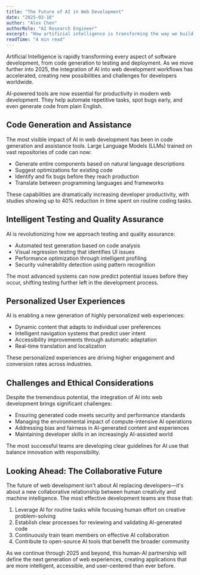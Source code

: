 ```yaml
---
title: "The Future of AI in Web Development"
date: "2025-03-10"
author: "Alex Chen"
authorRole: "AI Research Engineer"
excerpt: "How artificial intelligence is transforming the way we build, test, and deploy web applications."
readTime: "4 min read"
---
```


Artificial Intelligence is rapidly transforming every aspect of software development, from code generation to testing and deployment. As we move further into 2025, the integration of AI into web development workflows has accelerated, creating new possibilities and challenges for developers worldwide.

<CalloutBox>
  <span>AI-powered tools are now essential for productivity in modern web development. They help automate repetitive tasks, spot bugs early, and even generate code from plain English.</span>
</CalloutBox>

## Code Generation and Assistance

The most visible impact of AI in web development has been in code generation and assistance tools. Large Language Models (LLMs) trained on vast repositories of code can now:

- Generate entire components based on natural language descriptions
- Suggest optimizations for existing code
- Identify and fix bugs before they reach production
- Translate between programming languages and frameworks

These capabilities are dramatically increasing developer productivity, with studies showing up to 40% reduction in time spent on routine coding tasks.

## Intelligent Testing and Quality Assurance

AI is revolutionizing how we approach testing and quality assurance:

- Automated test generation based on code analysis
- Visual regression testing that identifies UI issues
- Performance optimization through intelligent profiling
- Security vulnerability detection using pattern recognition

The most advanced systems can now predict potential issues before they occur, shifting testing further left in the development process.

## Personalized User Experiences

AI is enabling a new generation of highly personalized web experiences:

- Dynamic content that adapts to individual user preferences
- Intelligent navigation systems that predict user intent
- Accessibility improvements through automatic adaptation
- Real-time translation and localization

These personalized experiences are driving higher engagement and conversion rates across industries.

## Challenges and Ethical Considerations

Despite the tremendous potential, the integration of AI into web development brings significant challenges:

- Ensuring generated code meets security and performance standards
- Managing the environmental impact of compute-intensive AI operations
- Addressing bias and fairness in AI-generated content and experiences
- Maintaining developer skills in an increasingly AI-assisted world

The most successful teams are developing clear guidelines for AI use that balance innovation with responsibility.

## Looking Ahead: The Collaborative Future

The future of web development isn't about AI replacing developers—it's about a new collaborative relationship between human creativity and machine intelligence. The most effective development teams are those that:

1. Leverage AI for routine tasks while focusing human effort on creative problem-solving
2. Establish clear processes for reviewing and validating AI-generated code
3. Continuously train team members on effective AI collaboration
4. Contribute to open-source AI tools that benefit the broader community

As we continue through 2025 and beyond, this human-AI partnership will define the next generation of web experiences, creating applications that are more intelligent, accessible, and user-centered than ever before.
